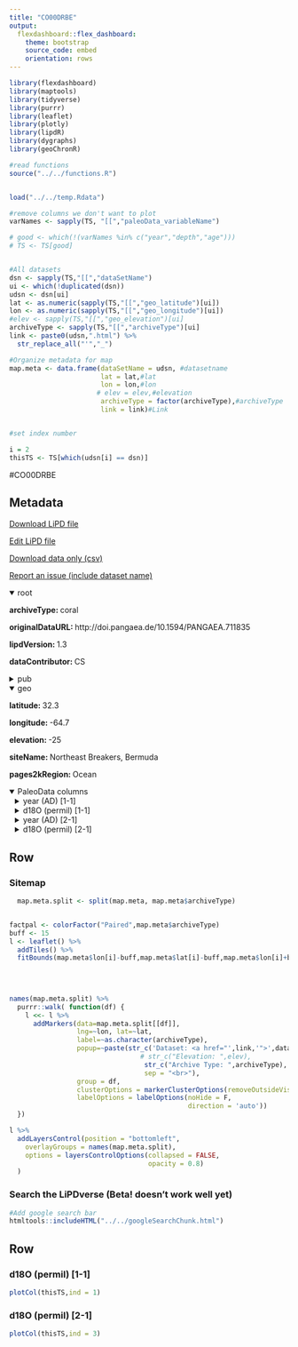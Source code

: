```yaml
---
title: "CO00DRBE"
output: 
  flexdashboard::flex_dashboard:
    theme: bootstrap
    source_code: embed
    orientation: rows
---
```


```r
library(flexdashboard)
library(maptools)
library(tidyverse)
library(purrr)
library(leaflet)
library(plotly)
library(lipdR)
library(dygraphs)
library(geoChronR)

#read functions
source("../../functions.R")


load("../../temp.Rdata")

#remove columns we don't want to plot
varNames <- sapply(TS, "[[","paleoData_variableName")

# good <- which(!(varNames %in% c("year","depth","age")))
# TS <- TS[good]


#All datasets
dsn <- sapply(TS,"[[","dataSetName")
ui <- which(!duplicated(dsn))
udsn <- dsn[ui]
lat <- as.numeric(sapply(TS,"[[","geo_latitude")[ui])
lon <- as.numeric(sapply(TS,"[[","geo_longitude")[ui])
#elev <- sapply(TS,"[[","geo_elevation")[ui]
archiveType <- sapply(TS,"[[","archiveType")[ui]
link <- paste0(udsn,".html") %>% 
  str_replace_all("'","_")

#Organize metadata for map
map.meta <- data.frame(dataSetName = udsn, #datasetname
                       lat = lat,#lat
                       lon = lon,#lon
                      # elev = elev,#elevation
                       archiveType = factor(archiveType),#archiveType
                       link = link)#Link


#set index number

i = 2
thisTS <- TS[which(udsn[i] == dsn)]
```
#CO00DRBE

Metadata {.sidebar}
-------------------------------------
[Download LiPD file](CO00DRBE.lpd)
            

[Edit LiPD file](http://lipd.net/playground?source=http://lipdverse.org/iso2kv0_11_0/CO00DRBE.lpd)
            

[Download data only (csv)](CO00DRBE.csv)
            

[Report an issue (include dataset name)](https://github.com/nickmckay/LiPDverse/issues)

<details open style="margin-left: 0px">
<summary>root</summary>
<p style="margin-left: 0px"><strong>archiveType: </strong>coral
<p style="margin-left: 0px"><strong>originalDataURL: </strong>http://doi.pangaea.de/10.1594/PANGAEA.711835
<p style="margin-left: 0px"><strong>lipdVersion: </strong>1.3
<p style="margin-left: 0px"><strong>dataContributor: </strong>CS
</details>
<details>
<summary>pub</summary>
<details style="margin-left: 10px">
<summary>pub1</summary>
<p style="margin-left: 10px"><strong>author: </strong>Draschba
<p style="margin-left: 10px"><strong>citeKey: </strong>draschba2000north
<p style="margin-left: 10px"><strong>journal: </strong>International Journal of Earth Sciences
<p style="margin-left: 10px"><strong>volume: </strong>88
<p style="margin-left: 10px"><strong>pages: </strong>-8
<p style="margin-left: 10px"><strong>pubYear: </strong>NA
<p style="margin-left: 10px"><strong>title: </strong>North Atlantic climate variability since AD 1350 recorded in ? 18 O and skeletal density of Bermuda corals
<p style="margin-left: 10px"><strong>DOI: </strong>10.1007/s005310050301
</details>
<details style="margin-left: 10px">
<summary>pub2</summary>
<p style="margin-left: 10px"><strong>author: </strong>Draschba, S
<p style="margin-left: 10px"><strong>pubYear: </strong>NA
<p style="margin-left: 10px"><strong>title: </strong>Ocean2kHR-AtlanticBermudaDraschba2000b
</details>
</details>
<details open style="margin-left: 0px">
<summary>geo</summary>
<p style="margin-left: 0px"><strong>latitude: </strong>32.3
<p style="margin-left: 0px"><strong>longitude: </strong>-64.7
<p style="margin-left: 0px"><strong>elevation: </strong>-25
<p style="margin-left: 0px"><strong>siteName: </strong>Northeast Breakers, Bermuda
<p style="margin-left: 0px"><strong>pages2kRegion: </strong>Ocean
</details>
<details open>
<summary>PaleoData columns</summary>
<details style="margin-left: 10px">
<summary>year (AD) [1-1]</summary>
<p style="margin-left: 10px"><strong>TSid: </strong>MAT489b5e257f
<p style="margin-left: 10px"><strong>variableName: </strong>year
<p style="margin-left: 10px"><strong>units: </strong>AD
<p style="margin-left: 10px"><strong>description: </strong>Year AD
</details>
<details style="margin-left: 10px">
<summary>d18O (permil) [1-1]</summary>
<p style="margin-left: 10px"><strong>TSid: </strong>Ocean2kHR_124
<p style="margin-left: 10px"><strong>variableName: </strong>d18O
<p style="margin-left: 10px"><strong>units: </strong>permil
<p style="margin-left: 10px"><strong>description: </strong>carbonate
<p style="margin-left: 10px"><strong>useInGlobalTemperatureAnalysis: </strong>TRUE
<details>
<summary>interpretation</summary>
<details style="margin-left: 20px">
<summary>1</summary>
<p style="margin-left: 20px"><strong>basis: </strong>d18O (3 yr mean) calibration to SST (3 yr mean). SST is inferred from air temperature
<p style="margin-left: 20px"><strong>interpDirection: </strong>decrease
<p style="margin-left: 20px"><strong>scope: </strong>climate
<p style="margin-left: 20px"><strong>variable: </strong>temperature
<p style="margin-left: 20px"><strong>variableDetail: </strong>sea surface
<p style="margin-left: 20px"><strong>direction: </strong>decrease
</details>
<details style="margin-left: 20px">
<summary>2</summary>
<p style="margin-left: 20px"><strong>basis: </strong>The availability of instrumental climate data allow the comparison with the coral signal and supports the interpretation of reconstructed past temperature anomalies. The use of air temperatures is justified by the strong long-term correspondence between Bermuda SST (COADS) of a 2 latitude by 2 longitude area and Bermuda air temperature during a 40-year period.
<p style="margin-left: 20px"><strong>coefficient: </strong>0.58
<p style="margin-left: 20px"><strong>direction: </strong>negative
<p style="margin-left: 20px"><strong>fraction: </strong>0.81
<p style="margin-left: 20px"><strong>inferredMaterial: </strong>seawater
<p style="margin-left: 20px"><strong>integrationTime: </strong>3
<p style="margin-left: 20px"><strong>integrationTimeBasis: </strong>X-radiographs were assessed from the skeleton slices to expose density banding. Chronologies were achieved by counting the well-developed density couplets. BDA 210 revealed continuous growth between 1825 and 1993, whereas BDA 215 and BDA 221 contain hiatuses. The bases of the colonies, which were separated from the upper living parts by algal growth, were 14C dated by AMS in the Leibnitz Laboratory in Kiel. Precision of Dating came to  30 years. The stratigraphy obtained from 14C dating was confirmed by the strong correspondence of the present proxy time series with a continuous 800-year coral skeletal chronology from Bermuda, presented by P�tzold et al. (1998; see Fig. 3c).
<p style="margin-left: 20px"><strong>integrationTimeUncertaintyType: </strong>chronological and radiocarbon dating �30 years
<p style="margin-left: 20px"><strong>integrationTimeUnits: </strong>years
<p style="margin-left: 20px"><strong>mathematicalRelation: </strong>linear
<p style="margin-left: 20px"><strong>rank: </strong>1
<p style="margin-left: 20px"><strong>scope: </strong>isotope
<p style="margin-left: 20px"><strong>variable: </strong>T_water
</details>
<details style="margin-left: 20px">
<summary>3</summary>
<p style="margin-left: 20px"><strong>basis: </strong>the salinity effect on the isotopic pool of the ambient seawater is considered a negligible background signal and variations in coral d18O can be attributed to be primarily driven by changes in SST.
<p style="margin-left: 20px"><strong>inferredMaterial: </strong>seawater
<p style="margin-left: 20px"><strong>integrationTime: </strong>3
<p style="margin-left: 20px"><strong>integrationTimeBasis: </strong>X-radiographs were assessed from the skeleton slices to expose density banding. Chronologies were achieved by counting the well-developed density couplets. BDA 210 revealed continuous growth between 1825 and 1993, whereas BDA 215 and BDA 221 contain hiatuses. The bases of the colonies, which were separated from the upper living parts by algal growth, were 14C dated by AMS in the Leibnitz Laboratory in Kiel. Precision of Dating came to  30 years. The stratigraphy obtained from 14C dating was confirmed by the strong correspondence of the present proxy time series with a continuous 800-year coral skeletal chronology from Bermuda, presented by P�tzold et al. (1998; see Fig. 3c).
<p style="margin-left: 20px"><strong>integrationTimeUncertaintyType: </strong>chronological and radiocarbon dating �30 years
<p style="margin-left: 20px"><strong>integrationTimeUnits: </strong>years
<p style="margin-left: 20px"><strong>mathematicalRelation: </strong>linear
<p style="margin-left: 20px"><strong>rank: </strong>2
<p style="margin-left: 20px"><strong>scope: </strong>isotope
<p style="margin-left: 20px"><strong>variable: </strong>Salinity_water
<p style="margin-left: 20px"><strong>coefficient: </strong>NA
<p style="margin-left: 20px"><strong>fraction: </strong>NA
</details>
<details style="margin-left: 20px">
<summary>4</summary>
<p style="margin-left: 20px"><strong>coefficient: </strong>NA
<p style="margin-left: 20px"><strong>fraction: </strong>NA
<p style="margin-left: 20px"><strong>rank: </strong>NA
<p style="margin-left: 20px"><strong>scope: </strong>isotope
</details>
</details>
</details>
<details style="margin-left: 10px">
<summary>year (AD) [2-1]</summary>
<p style="margin-left: 10px"><strong>TSid: </strong>MATa3aa118919
<p style="margin-left: 10px"><strong>variableName: </strong>year
<p style="margin-left: 10px"><strong>units: </strong>AD
<p style="margin-left: 10px"><strong>description: </strong>Year AD
</details>
<details style="margin-left: 10px">
<summary>d18O (permil) [2-1]</summary>
<p style="margin-left: 10px"><strong>TSid: </strong>Ocean2kHR_125
<p style="margin-left: 10px"><strong>variableName: </strong>d18O
<p style="margin-left: 10px"><strong>units: </strong>permil
<p style="margin-left: 10px"><strong>description: </strong>carbonate
<p style="margin-left: 10px"><strong>useInGlobalTemperatureAnalysis: </strong>TRUE
<details>
<summary>interpretation</summary>
<details style="margin-left: 20px">
<summary>1</summary>
<p style="margin-left: 20px"><strong>basis: </strong>d18O (3 yr mean) calibration to SST (3 yr mean). SST is inferred from air temperature
<p style="margin-left: 20px"><strong>interpDirection: </strong>decrease
<p style="margin-left: 20px"><strong>scope: </strong>climate
<p style="margin-left: 20px"><strong>variable: </strong>temperature
<p style="margin-left: 20px"><strong>variableDetail: </strong>sea surface
<p style="margin-left: 20px"><strong>direction: </strong>decrease
</details>
<details style="margin-left: 20px">
<summary>2</summary>
<p style="margin-left: 20px"><strong>basis: </strong>The availability of instrumental climate data allow the comparison with the coral signal and supports the interpretation of reconstructed past temperature anomalies. The use of air temperatures is justified by the strong long-term correspondence between Bermuda SST (COADS) of a 2 latitude by 2 longitude area and Bermuda air temperature during a 40-year period.
<p style="margin-left: 20px"><strong>coefficient: </strong>0.58
<p style="margin-left: 20px"><strong>direction: </strong>negative
<p style="margin-left: 20px"><strong>fraction: </strong>0.81
<p style="margin-left: 20px"><strong>inferredMaterial: </strong>seawater
<p style="margin-left: 20px"><strong>integrationTime: </strong>3
<p style="margin-left: 20px"><strong>integrationTimeBasis: </strong>X-radiographs were assessed from the skeleton slices to expose density banding. Chronologies were achieved by counting the well-developed density couplets. BDA 210 revealed continuous growth between 1825 and 1993, whereas BDA 215 and BDA 221 contain hiatuses. The bases of the colonies, which were separated from the upper living parts by algal growth, were 14C dated by AMS in the Leibnitz Laboratory in Kiel. Precision of Dating came to  30 years. The stratigraphy obtained from 14C dating was confirmed by the strong correspondence of the present proxy time series with a continuous 800-year coral skeletal chronology from Bermuda, presented by P�tzold et al. (1998; see Fig. 3c).
<p style="margin-left: 20px"><strong>integrationTimeUncertaintyType: </strong>chronological and radiocarbon dating �30 years
<p style="margin-left: 20px"><strong>integrationTimeUnits: </strong>years
<p style="margin-left: 20px"><strong>mathematicalRelation: </strong>linear
<p style="margin-left: 20px"><strong>rank: </strong>1
<p style="margin-left: 20px"><strong>scope: </strong>isotope
<p style="margin-left: 20px"><strong>variable: </strong>T_water
</details>
<details style="margin-left: 20px">
<summary>3</summary>
<p style="margin-left: 20px"><strong>basis: </strong>the salinity effect on the isotopic pool of the ambient seawater is considered a negligible background signal and variations in coral d18O can be attributed to be primarily driven by changes in SST.
<p style="margin-left: 20px"><strong>inferredMaterial: </strong>seawater
<p style="margin-left: 20px"><strong>integrationTime: </strong>3
<p style="margin-left: 20px"><strong>integrationTimeBasis: </strong>X-radiographs were assessed from the skeleton slices to expose density banding. Chronologies were achieved by counting the well-developed density couplets. BDA 210 revealed continuous growth between 1825 and 1993, whereas BDA 215 and BDA 221 contain hiatuses. The bases of the colonies, which were separated from the upper living parts by algal growth, were 14C dated by AMS in the Leibnitz Laboratory in Kiel. Precision of Dating came to  30 years. The stratigraphy obtained from 14C dating was confirmed by the strong correspondence of the present proxy time series with a continuous 800-year coral skeletal chronology from Bermuda, presented by P�tzold et al. (1998; see Fig. 3c).
<p style="margin-left: 20px"><strong>integrationTimeUncertaintyType: </strong>chronological and radiocarbon dating �30 years
<p style="margin-left: 20px"><strong>integrationTimeUnits: </strong>years
<p style="margin-left: 20px"><strong>mathematicalRelation: </strong>linear
<p style="margin-left: 20px"><strong>rank: </strong>2
<p style="margin-left: 20px"><strong>scope: </strong>isotope
<p style="margin-left: 20px"><strong>variable: </strong>Salinity_water
<p style="margin-left: 20px"><strong>coefficient: </strong>NA
<p style="margin-left: 20px"><strong>fraction: </strong>NA
</details>
<details style="margin-left: 20px">
<summary>4</summary>
<p style="margin-left: 20px"><strong>coefficient: </strong>NA
<p style="margin-left: 20px"><strong>fraction: </strong>NA
<p style="margin-left: 20px"><strong>rank: </strong>NA
<p style="margin-left: 20px"><strong>scope: </strong>isotope
</details>
</details>
</details>

Row {.tabset .tabset-fade}
-----------------------------------------------------------------------

### Sitemap

```r
  map.meta.split <- split(map.meta, map.meta$archiveType)


factpal <- colorFactor("Paired",map.meta$archiveType)
buff <- 15
l <- leaflet() %>% 
  addTiles() %>% 
  fitBounds(map.meta$lon[i]-buff,map.meta$lat[i]-buff,map.meta$lon[i]+buff,map.meta$lat[i]+buff)
  

  
  
names(map.meta.split) %>%
  purrr::walk( function(df) {
    l <<- l %>%
      addMarkers(data=map.meta.split[[df]],
                 lng=~lon, lat=~lat,
                 label=~as.character(archiveType),
                 popup=~paste(str_c('Dataset: <a href="',link,'">',dataSetName,'</a>'),
                                 # str_c("Elevation: ",elev),
                                  str_c("Archive Type: ",archiveType),
                                  sep = "<br>"),
                 group = df,
                 clusterOptions = markerClusterOptions(removeOutsideVisibleBounds = F),
                 labelOptions = labelOptions(noHide = F,
                                             direction = 'auto'))
  })

l %>%
  addLayersControl(position = "bottomleft",
    overlayGroups = names(map.meta.split),
    options = layersControlOptions(collapsed = FALSE,
                                   opacity = 0.8)
  )
```

### Search the LiPDverse (Beta! doesn't work well yet)
```r
#Add google search bar
htmltools::includeHTML("../../googleSearchChunk.html")
```


Row {.tabset .tabset-fade}
-----------------------------------------------------------------------

### d18O (permil) [1-1]
```r
plotCol(thisTS,ind = 1)
```

### d18O (permil) [2-1]
```r
plotCol(thisTS,ind = 3)
```
